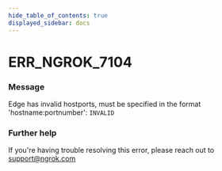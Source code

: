 ```yaml
---
hide_table_of_contents: true
displayed_sidebar: docs
---
```



# ERR_NGROK_7104

### Message

Edge has invalid hostports, must be specified in the format 'hostname:portnumber': `INVALID`

<ErrorDetails error="err_ngrok_7104" />

### Further help

If you're having trouble resolving this error, please reach out to [support@ngrok.com](mailto:support@ngrok.com?subject=Help%20with%20ERR_NGROK_7104)

